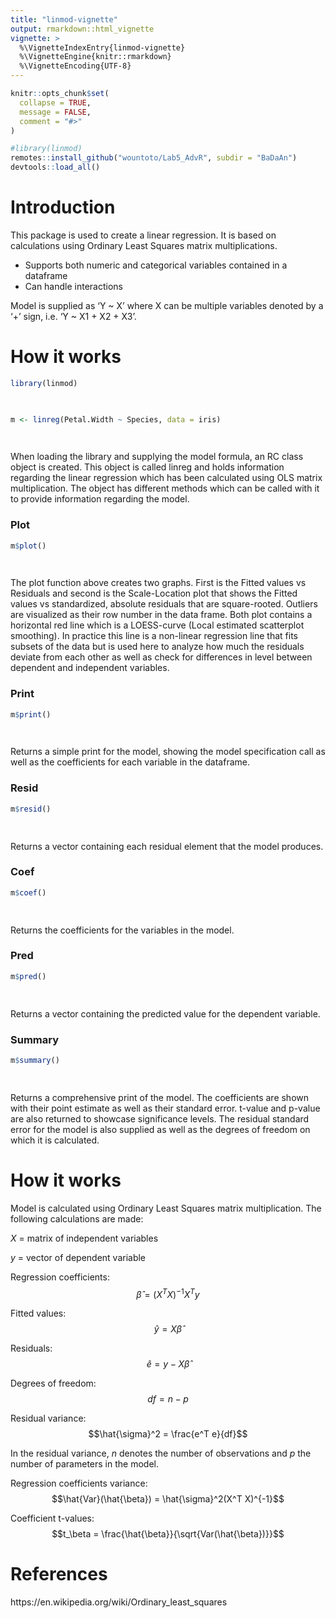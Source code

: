 ```yaml
---
title: "linmod-vignette"
output: rmarkdown::html_vignette
vignette: >
  %\VignetteIndexEntry{linmod-vignette}
  %\VignetteEngine{knitr::rmarkdown}
  %\VignetteEncoding{UTF-8}
---
```


 

```r
knitr::opts_chunk$set(
  collapse = TRUE,
  message = FALSE,
  comment = "#>"
)
```

 

```r
#library(linmod)
remotes::install_github("wountoto/Lab5_AdvR", subdir = "BaDaAn")
devtools::load_all()
```

 

# Introduction

 

This package is used to create a linear regression. It is based on calculations using Ordinary Least Squares matrix multiplications.

 

* Supports both numeric and categorical variables contained in a dataframe
* Can handle interactions

 

Model is supplied as 'Y ~ X' where X can be multiple variables denoted by a '+' sign, i.e. 'Y ~ X1 + X2 + X3'.

 

 

# How it works

 

```r
library(linmod)

 

m <- linreg(Petal.Width ~ Species, data = iris)

 

```

 

When loading the library and supplying the model formula, an RC class object is created. This object is called linreg and holds information regarding the linear regression which has been calculated using OLS matrix multiplication. The object has different methods which can be called with it to provide information regarding the model.

 

### Plot
```r
m$plot()

 

```

 

The plot function above creates two graphs. First is the Fitted values vs Residuals and second is the Scale-Location plot that shows the Fitted values vs standardized, absolute residuals that are square-rooted. Outliers are visualized as their row number in the data frame. Both plot contains a horizontal red line which is a LOESS-curve (Local estimated scatterplot smoothing). In practice this line is a non-linear regression line that fits subsets of the data but is used here to analyze how much the residuals deviate from each other as well as check for differences in level between dependent and independent variables.

 

### Print
```r
m$print()

 

```

 

Returns a simple print for the model, showing the model specification call as well as the coefficients for each variable in the dataframe.

 

 

### Resid
```r
m$resid()

 

```

 

Returns a vector containing each residual element that the model produces.

 

### Coef
```r
m$coef()

 

```

 

Returns the coefficients for the variables in the model.

 

### Pred
```r
m$pred()

 

```
Returns a vector containing the predicted value for the dependent variable.

 

### Summary
```r
m$summary()

 

```

 

Returns a comprehensive print of the model. The coefficients are shown with their point estimate as well as their standard error. t-value and p-value are also returned to showcase significance levels. The residual standard error for the model is also supplied as well as the degrees of freedom on which it is calculated.

 

 

# How it works

 

Model is calculated using Ordinary Least Squares matrix multiplication. The following calculations are made:

 

$X$ = matrix of independent variables

 

$y$ = vector of dependent variable

 

Regression coefficients: 
$$ \hat{\beta} = (X^TX)^{-1} X^Ty $$

 

Fitted values:
$$\hat{y} = X\hat{\beta}$$

 

Residuals:
$$\hat{e} = y - X\hat{\beta}$$

 

Degrees of freedom:
$$df = n-p$$

 

 

Residual variance:
$$\hat{\sigma}^2 = \frac{e^T e}{df}$$

 

In the residual variance, $n$ denotes the number of observations and $p$ the number of parameters in the model.

 

 

Regression coefficients variance:
$$\hat{Var}(\hat{\beta}) = \hat{\sigma}^2(X^T X)^{-1}$$

 

 

Coefficient t-values:
$$t_\beta = \frac{\hat{\beta}}{\sqrt{Var(\hat{\beta})}}$$
 

# References


https://en.wikipedia.org/wiki/Ordinary_least_squares
